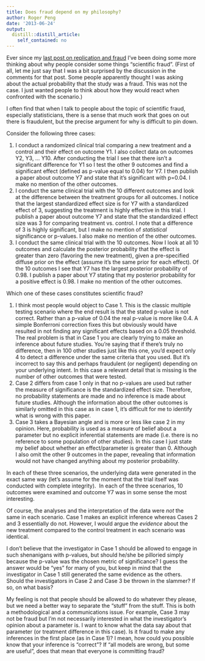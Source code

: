 ```yaml
---
title: Does fraud depend on my philosophy?
author: Roger Peng
date: '2013-06-24'
output:
  distill::distill_article:
    self_contained: no
---
```


Ever since my [last post on replication and fraud](http://simplystatistics.org/2013/05/17/when-does-replication-reveal-fraud/) I've been doing some more thinking about why people consider some things "scientific fraud". (First of all, let me just say that I was a bit surprised by the discussion in the comments for that post. Some people apparently thought I was asking about the actual probability that the study was a fraud. This was not the case. I just wanted people to think about how they would react when confronted with the scenario.)

I often find that when I talk to people about the topic of scientific fraud, especially statisticians, there is a sense that much work that goes on out there is fraudulent, but the precise argument for why is difficult to pin down.

Consider the following three cases:

  1. I conduct a randomized clinical trial comparing a new treatment and a control and their effect on outcome Y1. I also collect data on outcomes Y2, Y3, ... Y10. After conducting the trial I see that there isn't a significant difference for Y1 so I test the other 9 outcomes and find a significant effect (defined as p-value equal to 0.04) for Y7. I then publish a paper about outcome Y7 and state that it's significant with p=0.04. I make no mention of the other outcomes.
  2. I conduct the same clinical trial with the 10 different outcomes and look at the difference between the treatment groups for all outcomes. I notice that the largest standardized effect size is for Y7 with a standardized effect of 3, suggesting the treatment is highly effective in this trial. I publish a paper about outcome Y7 and state that the standardized effect size was 3 for comparing treatment vs. control. I note that a difference of 3 is highly significant, but I make no mention of _statistical_ significance or p-values. I also make no mention of the other outcomes.
  3. I conduct the same clinical trial with the 10 outcomes. Now I look at all 10 outcomes and calculate the posterior probability that the effect is greater than zero (favoring the new treatment), given a pre-specified diffuse prior on the effect (assume it's the same prior for each effect). Of the 10 outcomes I see that Y7 has the largest posterior probability of 0.98. I publish a paper about Y7 stating that my posterior probability for a positive effect is 0.98. I make no mention of the other outcomes.

Which one of these cases constitutes scientific fraud?

  1. I think most people would object to Case 1. This is the classic multiple testing scenario where the end result is that the stated p-value is not correct. Rather than a p-value of 0.04 the real p-value is more like 0.4. A simple Bonferroni correction fixes this but obviously would have resulted in not finding any significant effects based on a 0.05 threshold. The real problem is that in Case 1 you are clearly trying to make an inference about future studies. You're saying that if there's truly no difference, then in 100 other studies just like this one, you'd expect only 4 to detect a difference under the same criteria that you used. But it's incorrect to say this and perhaps fraudulent (or negligent) depending on your underlying intent. In this case a relevant detail that is missing is the number of other outcomes that were tested.
  2. Case 2 differs from case 1 only in that no p-values are used but rather the measure of significance is the standardized effect size. Therefore, no probability statements are made and no inference is made about future studies. Although the information about the other outcomes is similarly omitted in this case as in case 1, it's difficult for me to identify what is wrong with this paper.
  3. Case 3 takes a Bayesian angle and is more or less like case 2 in my opinion. Here, probability is used as a measure of belief about a parameter but no explicit inferential statements are made (i.e. there is no reference to some population of other studies). In this case I just state my belief about whether an effect/parameter is greater than 0. Although I also omit the other 9 outcomes in the paper, revealing that information would not have changed anything about my posterior probability.

In each of these three scenarios, the underlying data were generated in the exact same way (let's assume for the moment that the trial itself was conducted with complete integrity).  In each of the three scenarios, 10 outcomes were examined and outcome Y7 was in some sense the most interesting.

Of course, the analyses and the interpretation of the data were _not_ the same in each scenario. Case 1 makes an explicit inference whereas Cases 2 and 3 essentially do not. However, I would argue the _evidence_ about the new treatment compared to the control treatment in each scenario was identical.

I don't believe that the investigator in Case 1 should be allowed to engage in such shenanigans with p-values, but should he/she be pilloried simply because the p-value was the chosen metric of significance? I guess the answer would be "yes" for many of you, but keep in mind that the investigator in Case 1 still generated the same evidence as the others. Should the investigators in Case 2 and Case 3 be thrown in the slammer? If so, on what basis?

My feeling is not that people should be allowed to do whatever they please, but we need a better way to separate the "stuff" from the stuff. This is both a methodological and a communications issue. For example, Case 3 may not be fraud but I'm not necessarily interested in what the investigator's opinion about a parameter is. I want to know what the data say about that parameter (or treatment difference in this case). Is it fraud to make any inferences in the first place (as in Case 1)? I mean, how could you possible know that your inference is "correct"? If "all models are wrong, but some are useful", does that mean that everyone is committing fraud?
